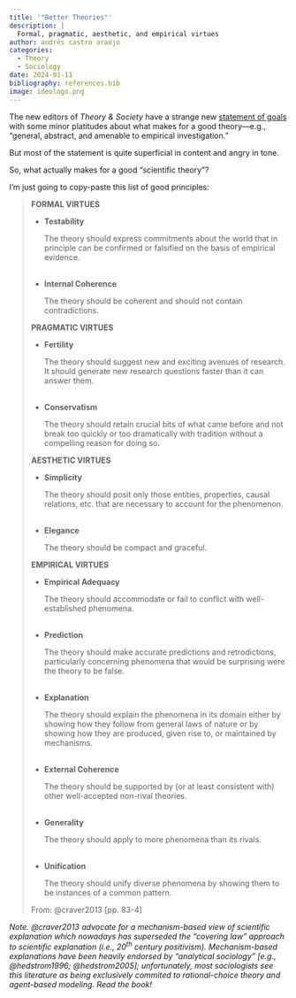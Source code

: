 ```yaml
---
title: '"Better Theories"'
description: |
  Formal, pragmatic, aesthetic, and empirical virtues
author: andrés castro araújo
categories:
  - Theory
  - Sociology
date: 2024-01-11
bibliography: references.bib
image: ideologo.png
---
```


The new editors of *Theory & Society* have a strange new [statement of goals](https://link.springer.com/journal/11186/updates/26605018) with some minor platitudes about what makes for a good theory---e.g., "general, abstract, and amenable to empirical investigation."

But most of the statement is quite superficial in content and angry in tone.

So, what actually makes for a good "scientific theory"?

I'm just going to copy-paste this list of good principles:

> **FORMAL VIRTUES**
>
> -   **Testability**
>
>     The theory should express commitments about the world that in principle can be confirmed or falsified on the basis of empirical evidence. </br></br>
>
> -   **Internal Coherence**
>
>     The theory should be coherent and should not contain contradictions.
>
> **PRAGMATIC VIRTUES**
>
> -   **Fertility**
>
>     The theory should suggest new and exciting avenues of research. It should generate new research questions faster than it can answer them. </br></br>
>
> -   **Conservatism**
>
>     The theory should retain crucial bits of what came before and not break too quickly or too dramatically with tradition without a compelling reason for doing so.
>
> **AESTHETIC VIRTUES**
>
> -   **Simplicity**
>
>     The theory should posit only those entities, properties, causal relations, etc. that are necessary to account for the phenomenon.</br></br>
>
> -   **Elegance**
>
>     The theory should be compact and graceful.
>
> **EMPIRICAL VIRTUES**
>
> -   **Empirical Adequacy**
>
>     The theory should accommodate or fail to conflict with well-established phenomena.</br></br>
>
> -   **Prediction**
>
>     The theory should make accurate predictions and retrodictions, particularly concerning phenomena that would be surprising were the theory to be false.</br></br>
>
> -   **Explanation**
>
>     The theory should explain the phenomena in its domain either by showing how they follow from general laws of nature or by showing how they are produced, given rise to, or maintained by mechanisms.</br></br>
>
> -   **External Coherence**
>
>     The theory should be supported by (or at least consistent with) other well-accepted non-rival theories.</br></br>
>
> -   **Generality**
>
>     The theory should apply to more phenomena than its rivals.</br></br>
>
> -   **Unification**
>
>     The theory should unify diverse phenomena by showing them to be instances of a common pattern.
>
> From: @craver2013 [pp. 83-4]

*Note. @craver2013 advocate for a mechanism-based view of scientific explanation which nowadays has superseded the "covering law" approach to scientific explanation (i.e., 20^th^ century positivism). Mechanism-based explanations have been heavily endorsed by "analytical sociology" [e.g., @hedstrom1996; @hedstrom2005];* *unfortunately, most sociologists see this literature as being exclusively commited to rational-choice theory and agent-based modeling. Read the book!*
